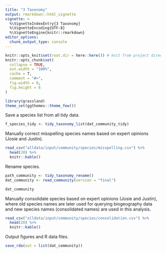 ```yaml
---
title: "3 Taxonomy"
output: rmarkdown::html_vignette
vignette: >
  %\VignetteIndexEntry{3 Taxonomy}
  %\VignetteEncoding{UTF-8}
  %\VignetteEngine{knitr::rmarkdown}
editor_options: 
  chunk_output_type: console
---
```


```r
knitr::opts_knit$set(root.dir = here::here()) # knit from project directory
knitr::opts_chunk$set(
  collapse = TRUE,
  out.width = "100%",
  cache = T,
  comment = "#>",
  fig.width = 8,
  fig.height = 8
)
```

```r
library(grassland)
theme_set(ggthemes::theme_few())
```

Save a species list from all tidy data.

```r
f_species_tidy <- tidy_taxonomy_list(dat_community_tidy)
```

Manually correct misspelling species names based on expert opinions (Josie and Justin).

```r
read_csv("alldata/input/community/species/misspelling.csv") %>%
  head(20) %>%
  knitr::kable()
```

Rename species.

```r
path_community <- tidy_taxonomy_rename()
dat_community <- read_community(version = "final")
```

```r
dat_community
```

Manually consolidate species based on expert opinions (Josie and Justin), where old species names are later used for querying biogeography data and new species names (consolidated names) are used in this analysis.

```r
read_csv("alldata/input/community/species/consolidation.csv") %>%
  head(20) %>%
  knitr::kable()
```

Output figures and R data files.

```r
save_rda(out = list(dat_community))
```

